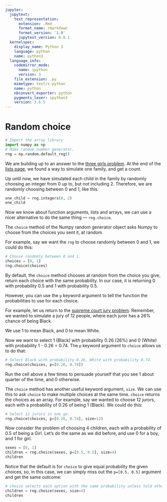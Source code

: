 ```yaml
---
jupyter:
  jupytext:
    text_representation:
      extension: .Rmd
      format_name: rmarkdown
      format_version: '1.0'
      jupytext_version: 0.8.1
  kernelspec:
    display_name: Python 3
    language: python
    name: python3
  language_info:
    codemirror_mode:
      name: ipython
      version: 3
    file_extension: .py
    mimetype: text/x-python
    name: python
    nbconvert_exporter: python
    pygments_lexer: ipython3
    version: 3.6.5
---
```


# Random choice

```python
# Import the array library
import numpy as np
# Make random number generator.
rng = np.random.default_rng()
```

We are building up to an answer to the [three girls
problem](../code-basics/three_girls).  At the end of the [lists
page](../data-types/lists), we found a way to simulate one family, and get a
count.

Up until now, we have simulated each child in the family by randomly choosing
an integer from 0 up to, but not including 2.  Therefore, we are randomly
choosing between 0 and 1, like this.

```python
one_child = rng.integers(0, 2)
one_child
```

Now we know about function arguments, lists and arrays, we can use a nicer alternative to do the same thing — `rng.choice`.

The `choice` method of the Numpy random generator object asks Numpy to choose
from the choices you sent it, at random.

For example, say we want the `rng` to choose randomly between 0 and 1, we could do this:

```python
# Choose randomly between 0 and 1.
choices = [0, 1]
rng.choice(choices)
```

By default, the `choice` method chooses at random from the choice you give,
return each choice with the same probability.   In our case, it is returning 0
with probability 0.5 and 1 with probability 0.5.

However, you can use the `p` keyword argument to tell the function the probabilities to use for each choice.

For example, let us return to the [supreme court jury
problem](../code-basics/sampling_problem).  Remember, we wanted to simulate a jury of 12 people, where each juror has a 26% chance of being Black.

We use 1 to mean Black, and 0 to mean White.

Now we want to select 1 (Black) with probability 0.26 (26%) and 0 (White) with
probability 1 - 0.26 = 0.74.  The `p` keyword argument to `choice` allows us to
do that:

```python
# Select Black with probability 0.26, White with probability 0.74.
rng.choice(choices, p=[0.26, 0.74])
```

Run the cell above a few times to persuade yourself that you see 1 about
quarter of the time, and 0 otherwise.

The `choice` method has another useful keyword argument, `size`.  We can use this to ask `choice` to make multiple choices at the same time.  `choice` returns the choices as an array.  For example, say we wanted to choose 12 jurors, each with a probability of 0.26 of being 1 (Black).  We could do this:

```python
# Select 12 jurors in one go.
rng.choice(choices, p=[0.26, 0.74], size=12)
```

Now consider the problem of choosing 4 children, each with a probability of 0.5
of being a Girl.  Let's do the same as we did before, and use 0 for a boy, and
1 for girl.

```python
sexes = [0, 1]
children = rng.choice(sexes, p=[0.5, 0.5], size=4)
children
```

Notice that the default is for `choice` to give equal probability the given choices, so, in this case, we can simply miss out the `p=[0.5, 0.5]` argument and get the same outcome:

```python
# choice selects each option with the same probability unless told otherwise.
children = rng.choice(sexes, size=4)
children
```
